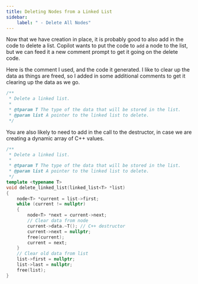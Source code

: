```yaml
---
title: Deleting Nodes from a Linked List
sidebar:
    label: " - Delete All Nodes"
---
```


Now that we have creation in place, it is probably good to also add in the code to delete a list. Copilot wants to put the code to `add` a node to the list, but we can feed it a new comment prompt to get it going on the delete code.

Here is the comment I used, and the code it generated. I like to clear up the data as things are freed, so I added in some additional comments to get it clearing up the data as we go.

```cpp
/**
 * Delete a linked list.
 * 
 * @tparam T The type of the data that will be stored in the list.
 * @param list A pointer to the linked list to delete.
 */
```

You are also likely to need to add in the call to the destructor, in case we are creating a dynamic array of C++ values.

<Accordion>
  <AccordionItem header="My code for if you get stuck">

```cpp
/**
 * Delete a linked list.
 * 
 * @tparam T The type of the data that will be stored in the list.
 * @param list A pointer to the linked list to delete.
 */
template <typename T>
void delete_linked_list(linked_list<T> *list)
{
    node<T> *current = list->first;
    while (current != nullptr) 
    {
        node<T> *next = current->next;
        // Clear data from node
        current->data.~T(); // C++ destructor
        current->next = nullptr;
        free(current);
        current = next;
    }
    // Clear old data from list
    list->first = nullptr;
    list->last = nullptr;
    free(list);
}
```

  </AccordionItem>
</Accordion>
